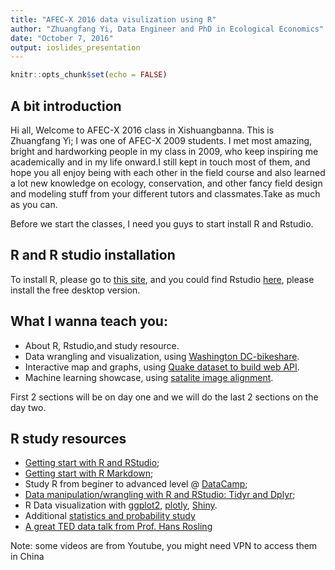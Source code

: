 ---
title: "AFEC-X 2016 data visulization using R"
author: "Zhuangfang Yi, Data Engineer and PhD in Ecological Economics" 
date: "October 7, 2016"
output: ioslides_presentation
---

```{r setup, include=FALSE}
knitr::opts_chunk$set(echo = FALSE)
```

## A bit introduction 

Hi all, Welcome to AFEC-X 2016 class in Xishuangbanna. This is Zhuangfang Yi; I was one of AFEC-X 2009 students. I met most amazing, bright and hardworking people in my class in 2009, who keep inspiring me academically and in my life onward.I still kept in touch most of them, and hope you all enjoy being with each other in the field course and also learned a lot new knowledge on ecology, conservation, and other fancy field design and modeling stuff from your different tutors and classmates.Take as much as you can.

Before we start the classes, I need you guys to start install R and Rstudio. 

## R and R studio installation
To install R, please go to [this site](https://www.r-project.org/), and you could find Rstudio [here](https://www.rstudio.com/products/RStudio/), please install the free desktop version. 


## What I wanna teach you:
- About R, Rstudio,and study resource.
- Data wrangling and visualization, using [Washington DC-bikeshare](https://rpubs.com/Geoyi/BikeshareDC_LM).
- Interactive map and graphs, using [Quake dataset to build web API](https://geoyi.shinyapps.io/quakes3/).
- Machine learning showcase, using [satalite image alignment](https://rpubs.com/Geoyi/TennisCourtAlgrithm).

First 2 sections will be on day one and we will do the last 2 sections on the day two.


## R study resources

- [Getting start with R and RStudio](https://www.youtube.com/watch?v=lVKMsaWju8w);
- [Getting start with R Markdown](https://vimeo.com/142172484);
- Study R from beginer to advanced level @ [DataCamp](https://www.datacamp.com/courses);
- [Data manipulation/wrangling with R and RStudio: Tidyr and Dplyr](https://www.rstudio.com/resources/webinars/data-wrangling-with-r-and-rstudio/);
- R Data visualization with [ggplot2](https://www.rstudio.com/wp-content/uploads/2015/03/ggplot2-cheatsheet.pdf), [plotly](https://plot.ly/r/), [Shiny](http://shiny.rstudio.com/).
- Additional [statistics and probability study](https://www.khanacademy.org/math/statistics-probability/probability-library)
- [A great TED data talk from Prof. Hans Rosling](https://www.ted.com/talks/hans_rosling_shows_the_best_stats_you_ve_ever_seen)

 Note: some videos are from Youtube, you might need VPN to access them in China
